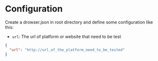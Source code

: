 # Configuration

Create a drowser.json in root directory and define some configuration like this:

- `url`: The url of platform or website that need to be test

```json
{
  "url": "http://url_of_the_platform_need_to_be_tested"
}
```
